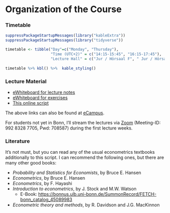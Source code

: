 # Organization of the Course {-} 


### Timetable {-}

```r
suppressPackageStartupMessages(library("kableExtra"))
suppressPackageStartupMessages(library("tidyverse"))

timetable <- tibble("Day"=c("Monday", "Thursday"),
                    "Time (UTC+2)" = c("14:15-15:45", "16:15-17:45"),
                    "Lecture Hall" = c("Jur / Hörsaal F", "	Jur / Hörsaal F"))
           
timetable %>% kbl() %>%  kable_styling()
```

### Lecture Material  

* [eWhiteboard for lecture notes](https://uni-bonn.sciebo.de/s/utwT9e0txGVDOpP)
* [eWhiteboard for exercises](https://uni-bonn.sciebo.de/s/Q0bER32lycuw6NV)
* [This online script](https://www.dliebl.com/Script-Econometrics-MSc/)


The above links can also be found at [eCampus](https://ecampus.uni-bonn.de/goto_ecampus_crs_2700232.html).


For students not yet in Bonn, I'll stream the lectures via [Zoom](
https://uni-bonn.zoom.us/j/99283287705?pwd=UHFoRTlwYkNqb0k2ODRjdEluY2FXZz09) (Meeting-ID: 992 8328 7705, Pwd: 708587) during the first lecture weeks. 


### Literature {-}

It's not must, but you can read any of the usual econometrics textbooks additionally to this script. I can recommend the following ones, but there are many other good books: 

* *Probability and Statistics for Economists*, by Bruce E. Hansen
* *Econometrics*, by Bruce E. Hansen
* *Econometrics*, by F. Hayashi
<!-- * *A guide to modern econometrics*, by M. Verbeek -->
* *Introduction to econometrics*, by J. Stock and M.W. Watson 
  * E-Book: [https://bonnus.ulb.uni-bonn.de/SummonRecord/FETCH-bonn_catalog_45089983](https://bonnus.ulb.uni-bonn.de/SummonRecord/FETCH-bonn_catalog_45089983)
* *Econometric theory and methods*, by R. Davidson and J.G. MacKinnon
<!-- * *A primer in econometric theory*, by J. Stachurski -->



